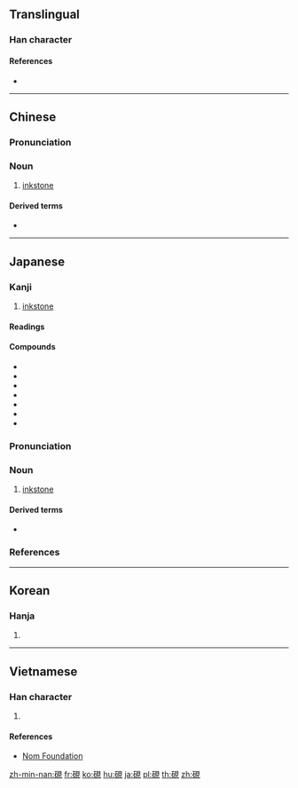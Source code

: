 {{character info/new}}
{{also|砚}}
==Translingual==

===Han character===
{{Han char|rn=112|rad=石|as=07|sn=12|four=16610|canj=MRBUU|ids=⿰石見}}

====References====
* {{Han ref|kx=0831.080|dkj=24233|dj=1247.060|hdz=42433.050|uh=786F}}

----

==Chinese==
{{zh-forms|s=砚}}
{{wikipedia|lang=zh}}

===Pronunciation===
{{zh-pron
|m=yàn
|c=jin6
|h=pfs=yen
|md=
|mn=qz,xm,zz:giān/qz,tw,xm,zz:hīⁿ
|mn_note=giān - literary; hīⁿ - vernacular
|w=
|mc=y
|oc=y
|cat=n
}}

===Noun===
{{zh-noun}}

# [[inkstone]]

====Derived terms====
* {{zh-l|硯臺|[[inkstone]]}}

----

==Japanese==

===Kanji===
{{ja-kanji|grade=|rs=石07}}

# [[inkstone]]

====Readings====
{{ja-readings|goon=[[げん]] (gen)|kanon=[[げん]] (gen)|kanyoon=[[けん]] (ken)|kun=[[すずり]] (suzuri)}}

====Compounds====
{{der-top|Compounds}}
* {{ja-r|硯海|けんかい}}
* {{ja-r|硯材|けんざい}}
* {{ja-r|硯池|けんち}}
* {{ja-r|硯滴|けんてき}}
* {{ja-r|硯田|けんでん}}
* {{ja-r|硯北|けんぽく}}
* {{ja-r|筆硯|ひっけん}}
{{der-bottom}}

{{wikipedia|lang=ja}}
{{ja-kanjitab|すずり|yomi=k}}

===Pronunciation===
{{ja-pron|yomi=k|すずり|acc=3|acc_ref=DJR}}

===Noun===
{{ja-noun|すずり}}

# [[inkstone]]

====Derived terms====
{{der-top}}
* {{ja-r|硯箱|すずりばこ}}
{{der-bottom}}

===References===
<references/>

----

==Korean==

===Hanja===
{{ko-hanja|hangeul=연|eumhun=|rv=yeon|mr=yŏn|y=yen}}

# {{defn|lang=ko|sort=石07}}

----

==Vietnamese==

===Han character===
{{vi-hantu|[[nghiền]], [[nghiên]], [[nghiễn]], [[nghẽn]], [[khố]]|rs=石07}}

# {{defn|lang=vi|sort=石07}}

====References====
* [http://nomfoundation.org/common/nom_details.php?codepoint=786f Nom Foundation]

[[zh-min-nan:硯]]
[[fr:硯]]
[[ko:硯]]
[[hu:硯]]
[[ja:硯]]
[[pl:硯]]
[[th:硯]]
[[zh:硯]]